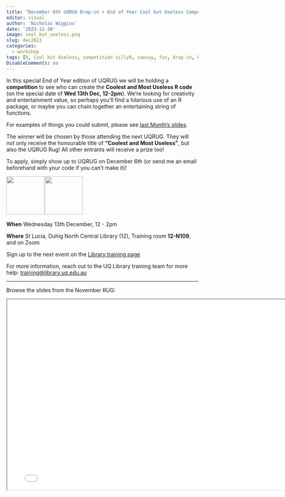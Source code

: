 ```yaml
---
title: "December 6th UQRUG Drop-in + End of Year Cool but Useless Competition"
editor: visual
author: 'Nicholas Wiggins'
date: '2023-11-30'
image: cool_but_useless.png
slug: dec2023
categories:
  - workshop
tags: [R, Cool but Useless, competition sillyR, cowsay, fun, drop-in, help]
DisableComments: no
---
```


In this special End of Year edition of UQRUG we will be holding a **competition** to see who can create the **Coolest and Most Useless R code** (on the special date of **Wed 13th Dec, 12-2pm**). We're looking for creativity and entertainment value, so perhaps you'll find a hilarious use of an R package, or maybe you can chain together an entertaining string of functions.

For examples of things you could submit, please see [last Month's slides](https://uqrug.netlify.app/presentations/23-11-cool/23-11-cool.html). 

The winner will be chosen by those attending the next UQRUG. They will not only receive the honourable title of **“Coolest and Most Useless”**, but also the UQRUG Rug! All other entrants will receive a prize too!

To apply, simply show up to UQRUG on December 6th (or send me an email beforehand with your code if you can't make it)!

<p float="left">

<img src="https://uqrug.netlify.app/uqrug.png" height="100" style="margin-right:-0.2em;"/> <img src="cool_but_useless.png" height="100" style="margin-right:-0.2em;"/>

</p>

**When** Wednesday 13th December, 12 - 2pm

**Where** St Lucia, Duhig North Central Library (12), Training room **12-N109**, and on Zoom

Sign up to the next event on the [Library training page](https://studenthub.uq.edu.au/students/events/detail/4805925)

For more information, reach out to the UQ Library training team for more help: <a href="javascript:void(0);" onclick="copyEvent('copy')" id="copy" title="Click to copy email address">training\@library.uq.edu.au</a>

------------------------------------------------------------------------

Browse the slides from the November RUG:

<iframe width="780" height="500" src="/presentations/23-11-cool/23-11-cool.html" title="Cool but Useless Quarto Presentation">

</iframe>

